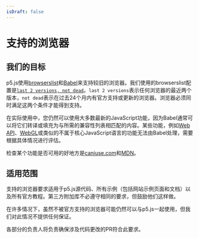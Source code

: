 ```yaml
---
isDraft: false
---
```

# 支持的浏览器

## 我们的目标

p5.js使用[browserslist](https://browsersl.ist/)和[Babel](https://babeljs.io/)来支持较旧的浏览器。我们使用的browserslist配置是[`last 2 versions, not dead`](https://browserslist.dev/?q=bGFzdCAyIHZlcnNpb25zLCBub3QgZGVhZA%3D%3D)。`last 2 versions`表示任何浏览器的最近两个版本，`not dead`表示在过去24个月内有官方支持或更新的浏览器。浏览器必须同时满足这两个条件才能得到支持。

在实际使用中，您仍然可以使用大多数最新的JavaScript功能，因为Babel通常可以将它们转译或填充为与所需的兼容性列表相匹配的内容。某些功能，例如[Web API](https://developer.mozilla.org/en-US/docs/Web/API)、[WebGL](https://developer.mozilla.org/en-US/docs/Web/API/WebGL_API)或类似的不属于核心JavaScript语言的功能无法由Babel处理，需要根据具体情况进行评估。

检查某个功能是否可用的好地方是[caniuse.com](https://caniuse.com/)和[MDN](https://developer.mozilla.org/en-US/)。

## 适用范围

支持的浏览器要求适用于p5.js源代码、所有示例（包括网站示例页面和文档）以及所有官方教程。第三方附加库不必遵守相同的要求，但鼓励他们这样做。

在许多情况下，虽然不被官方支持的浏览器可能仍然可以与p5.js一起使用，但我们对此情况不提供任何保证。

各部分的负责人将负责确保涉及代码更改的PR符合此要求。
